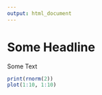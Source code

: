 ```yaml
---
output: html_document
---
```


# Some Headline
Some Text

```r
print(rnorm(2))
plot(1:10, 1:10)
```